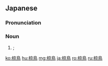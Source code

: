 ==Japanese==
{{ja-kanjitab|むく|とり|k2=どり|yomi=k}}
{{wikipedia|lang=ja|ムクドリ}}
{{wikipedia|lang=ja|ムクドリ科}}

===Pronunciation===
{{ja-pron|むくどり|y=k|acc=2}}

===Noun===
{{ja-noun|むくどり|ムクドリ}}

# {{vern|white-cheeked starling}}; {{vern|grey starling}}

{{C|ja|Starlings|sort=むくどり}}

[[ko:椋鳥]]
[[hu:椋鳥]]
[[mg:椋鳥]]
[[ja:椋鳥]]
[[ro:椋鳥]]
[[ru:椋鳥]]